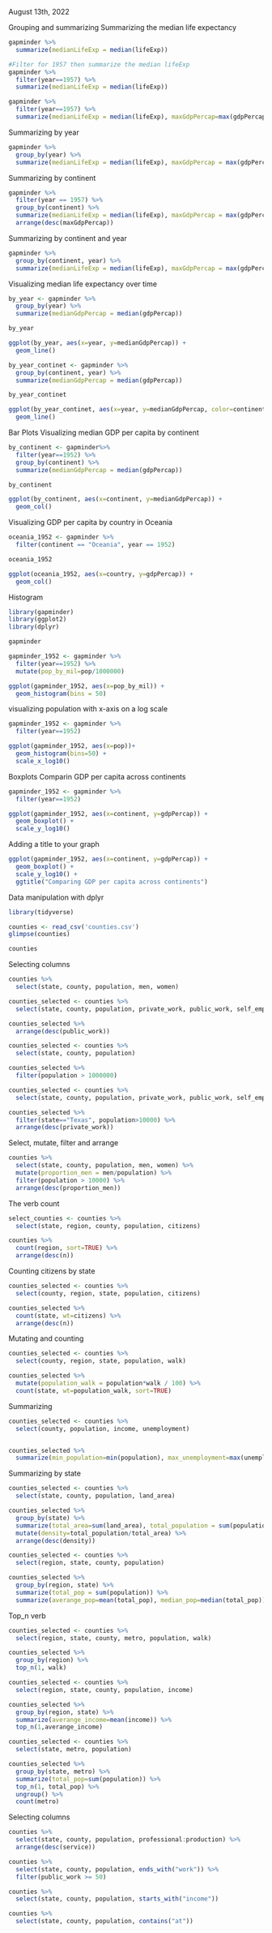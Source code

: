 August 13th, 2022

Grouping and summarizing
Summarizing the median life expectancy
```r
gapminder %>%
  summarize(medianLifeExp = median(lifeExp))

#Filter for 1957 then summarize the median lifeExp
gapminder %>%
  filter(year==1957) %>%
  summarize(medianLifeExp = median(lifeExp))

gapminder %>%
  filter(year==1957) %>%
  summarize(medianLifeExp = median(lifeExp), maxGdpPercap=max(gdpPercap))

```

Summarizing by year

```r
gapminder %>%
  group_by(year) %>%
  summarize(medianLifeExp = median(lifeExp), maxGdpPercap = max(gdpPercap))
```
Summarizing by continent
```r
gapminder %>%
  filter(year == 1957) %>%
  group_by(continent) %>%
  summarize(medianLifeExp = median(lifeExp), maxGdpPercap = max(gdpPercap)) %>%
  arrange(desc(maxGdpPercap))
```
Summarizing by continent and year
```r
gapminder %>%
  group_by(continent, year) %>%
  summarize(medianLifeExp = median(lifeExp), maxGdpPercap = max(gdpPercap))
```
Visualizing median life expectancy over time
```r
by_year <- gapminder %>%
  group_by(year) %>%
  summarize(medianGdpPercap = median(gdpPercap))

by_year

ggplot(by_year, aes(x=year, y=medianGdpPercap)) +
  geom_line()
```
```r
by_year_continet <- gapminder %>%
  group_by(continent, year) %>%
  summarize(medianGdpPercap = median(gdpPercap))

by_year_continet

ggplot(by_year_continet, aes(x=year, y=medianGdpPercap, color=continent)) + 
  geom_line()
```
Bar Plots
Visualizing median GDP per capita by continent
```r
by_continent <- gapminder%>%
  filter(year==1952) %>%
  group_by(continent) %>%
  summarize(medianGdpPercap = median(gdpPercap))

by_continent

ggplot(by_continent, aes(x=continent, y=medianGdpPercap)) +
  geom_col()
```
Visualizing GDP per capita by country in Oceania
```r
oceania_1952 <- gapminder %>%
  filter(continent == "Oceania", year == 1952)

oceania_1952

ggplot(oceania_1952, aes(x=country, y=gdpPercap)) + 
  geom_col()
```
Histogram
```r
library(gapminder)
library(ggplot2)
library(dplyr)

gapminder

gapminder_1952 <- gapminder %>%
  filter(year==1952) %>%
  mutate(pop_by_mil=pop/1000000)

ggplot(gapminder_1952, aes(x=pop_by_mil)) +
  geom_histogram(bins = 50)
```
visualizing population with x-axis on a log scale

```r
gapminder_1952 <- gapminder %>%
  filter(year==1952)

ggplot(gapminder_1952, aes(x=pop))+
  geom_histogram(bins=50) +
  scale_x_log10()
```
Boxplots
Comparin GDP per capita across continents
```r
gapminder_1952 <- gapminder %>%
  filter(year==1952)

ggplot(gapminder_1952, aes(x=continent, y=gdpPercap)) +
  geom_boxplot() +
  scale_y_log10()
```
Adding a title to your graph
```r
ggplot(gapminder_1952, aes(x=continent, y=gdpPercap)) +
  geom_boxplot() +
  scale_y_log10() + 
  ggtitle("Comparing GDP per capita across continents")
```
Data manipulation with dplyr
```r
library(tidyverse)

counties <- read_csv('counties.csv')
glimpse(counties)

counties
```
Selecting columns
```r

counties %>%
  select(state, county, population, men, women)

counties_selected <- counties %>%
  select(state, county, population, private_work, public_work, self_employed)

counties_selected %>%
  arrange(desc(public_work))

counties_selected <- counties %>%
  select(state, county, population)

counties_selected %>%
  filter(population > 1000000)

counties_selected <- counties %>%
  select(state, county, population, private_work, public_work, self_employed)

counties_selected %>%
  filter(state=="Texas", population>10000) %>%
  arrange(desc(private_work))
```
Select, mutate, filter and arrange
```r
counties %>%
  select(state, county, population, men, women) %>%
  mutate(proportion_men = men/population) %>%
  filter(population > 10000) %>%
  arrange(desc(proportion_men))
```
The verb count
```r
select_counties <- counties %>%
  select(state, region, county, population, citizens)

counties %>%
  count(region, sort=TRUE) %>%
  arrange(desc(n))
```
Counting citizens by state
```r
counties_selected <- counties %>%
  select(county, region, state, population, citizens)

counties_selected %>%
  count(state, wt=citizens) %>%
  arrange(desc(n))
```
Mutating and counting
```r
counties_selected <- counties %>%
  select(county, region, state, population, walk)

counties_selected %>%
  mutate(population_walk = population*walk / 100) %>%
  count(state, wt=population_walk, sort=TRUE)
```
Summarizing
```r
counties_selected <- counties %>%
  select(county, population, income, unemployment)


counties_selected %>%
  summarize(min_population=min(population), max_unemployment=max(unemployment), averange_income=mean(income))
```
Summarizing by state
```r
counties_selected <- counties %>%
  select(state, county, population, land_area)

counties_selected %>%
  group_by(state) %>%
  summarize(total_area=sum(land_area), total_population = sum(population)) %>%
  mutate(density=total_population/total_area) %>%
  arrange(desc(density))

counties_selected <- counties %>%
  select(region, state, county, population)

counties_selected %>%
  group_by(region, state) %>%
  summarize(total_pop = sum(population)) %>%
  summarize(averange_pop=mean(total_pop), median_pop=median(total_pop))
```
Top_n verb
```r
counties_selected <- counties %>%
  select(region, state, county, metro, population, walk)

counties_selected %>%
  group_by(region) %>%
  top_n(1, walk)

counties_selected <- counties %>%
  select(region, state, county, population, income)

counties_selected %>%
  group_by(region, state) %>%
  summarize(averange_income=mean(income)) %>%
  top_n(1,averange_income)
```
```r
counties_selected <- counties %>%
  select(state, metro, population)

counties_selected %>%
  group_by(state, metro) %>%
  summarize(total_pop=sum(population)) %>%
  top_n(1, total_pop) %>%
  ungroup() %>%
  count(metro)
```
Selecting columns
```r
counties %>%
  select(state, county, population, professional:production) %>%
  arrange(desc(service))

counties %>%
  select(state, county, population, ends_with("work")) %>%
  filter(public_work >= 50)

counties %>%
  select(state, county, population, starts_with("income"))

counties %>%
  select(state, county, population, contains("at"))
```



